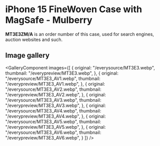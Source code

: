 
# iPhone 15 FineWoven Case with MagSafe - Mulberry

<Callout type='info' emoji='👉🏻'>**MT3E3ZM/A** is an order number of this case, used for search engines, auction websites and such.</Callout>

## Image gallery

<GalleryComponent
    images={[
      {
        original: "/everysource/MT3E3.webp",
        thumbnail: "/everypreview/MT3E3.webp",
      },
      {
        original: "/everysource/MT3E3_AV1.webp",
        thumbnail: "/everypreview/MT3E3_AV1.webp",
      },
      {
        original: "/everysource/MT3E3_AV2.webp",
        thumbnail: "/everypreview/MT3E3_AV2.webp",
      },
      {
        original: "/everysource/MT3E3_AV3.webp",
        thumbnail: "/everypreview/MT3E3_AV3.webp",
      },
      {
        original: "/everysource/MT3E3_AV4.webp",
        thumbnail: "/everypreview/MT3E3_AV4.webp",
      },
      {
        original: "/everysource/MT3E3_AV5.webp",
        thumbnail: "/everypreview/MT3E3_AV5.webp",
      },
      {
        original: "/everysource/MT3E3_AV6.webp",
        thumbnail: "/everypreview/MT3E3_AV6.webp",
      }
    ]}
  />
